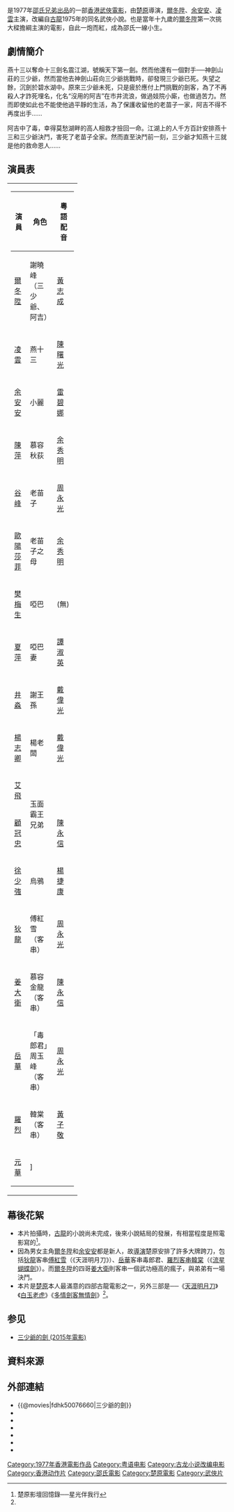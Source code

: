 {{Otheruses|subject=1977年上映的香港邵氏電影|other=其他同名作品|三少爺的劍 (消歧義)}}
{{Infobox Film
| name           = 三少爺的劍
| original_name  = ''{{lang|en|Death Duel}}''
| image          = Death Dual 1977 cover.jpg
| caption        = 
| director       = [[楚原|楚原]]
| producer       = [[邵仁枚|邵仁枚]]
| producer_2     = [[方逸華|方逸華]]、陳列
| writer         = [[楚原|楚原]]
| based_on       = [[古龍|古龍]]《[[三少爺的劍|三少爺的劍]]》
| starring       = [[爾冬陞|爾冬陞]]<br />[[余安安|余安安]]<br />[[凌雲|凌雲]]
| music          = 
| cinematography = [[黄捷_(摄影师)|黃捷]]
| editing        = [[姜興隆|姜興隆]]
| production_company = [[邵氏電影|邵氏兄弟有限公司]]
| distributor    = {{BHKG}}：[[邵氏電影|邵氏兄弟有限公司]]
| released       = {{BHKG}}：{{film date|1977|07|07}}
| runtime        = 90 分鐘
| country        = {{英屬香港電影產地}}
| language       = [[國語|國語]]、[[粵語|粵語]]
| award          = 
| budget         = 
| gross          = [[HK$|HK$]] 1,635,911.70
| amg_id         = 1:156635
| imdb_id        = tt0076660
| preceded_by  = 
| followed_by  =
| tw_name =
| hk_name = 
| cn_name = 
| ja_name = 
}}

{{engname|《三少爺的劍》|''Death Duel''}}是1977年[[邵氏電影列表|邵氏兄弟出品]]的一部[[香港動作電影|香港武俠電影]]，由[[楚原|楚原]]導演，[[爾冬陞|爾冬陞]]、[[余安安|余安安]]、[[凌雲|凌雲]]主演，改編自[[古龍|古龍]]1975年的同名武俠小說。也是當年十九歲的[[爾冬陞|爾冬陞]]第一次挑大樑擔綱主演的電影，自此一炮而紅，成為邵氏一線小生。

== 劇情簡介 ==
燕十三以奪命十三劍名震江湖，號稱天下第一劍。然而他還有一個對手──神劍山莊的三少爺，然而當他去神劍山莊向三少爺挑戰時，卻發現三少爺已死。失望之餘，沉劍於碧水湖中。原來三少爺未死，只是疲於應付上門挑戰的劍客，為了不再殺人才詐死埋名，化名“沒用的阿吉”在市井流浪，做過妓院小廝，也做過苦力。然而即使如此也不能使他過平靜的生活，為了保護收留他的老苗子一家，阿吉不得不再度出手……

阿吉中了毒，幸得莫愁湖畔的高人相救才撿回一命。江湖上的人千方百計安排燕十三和三少爺決鬥，害死了老苗子全家。然而直至決鬥前一刻，三少爺才知燕十三就是他的救命恩人……

== 演員表 ==

{| border="0" width="65%" cellspacing="1"
|-----
| width="50%" valign="top" |
{| class="wikitable" 
|-
! 演員 || 角色  || 粵語配音
|-
| [[爾冬陞|爾冬陞]] || 謝曉峰（三少爺、阿吉） || [[黃志成|黃志成]]
|-
| [[凌雲|凌雲]] || 燕十三 || [[陳曙光|陳曙光]]
|-
| [[余安安|余安安]] || 小麗  || [[雷碧娜|雷碧娜]]
|-
| [[陳萍|陳萍]] || 慕容秋荻  ||  [[余秀明|余秀明]]
|-
| [[谷峰|谷峰]] || 老苗子  || [[周永光|周永光]]
|-
| [[歐陽莎菲|歐陽莎菲]] || 老苗子之母  ||  [[余秀明|余秀明]]
|-
| [[樊梅生|樊梅生]] || 啞巴  || (無)
|-
| [[夏萍|夏萍]] || 啞巴妻  ||  [[譚淑英|譚淑英]]
|-
| [[井淼|井淼]] || 謝王孫  || [[戴偉光|戴偉光]]
|-
| [[楊志卿|楊志卿]] || 楊老闆 || [[戴偉光|戴偉光]]
|-
| [[艾飛|艾飛]] || rowspan="2"|玉面霸王兄弟 || rowspan="1"| 
|-
| [[顧冠忠|顧冠忠]]  ||    [[陳永信|陳永信]]
|-
| [[徐少強|徐少強]] || 烏鴉  ||  [[楊捷康|楊捷康]]
|-
| [[狄龍|狄龍]] || 傅紅雪（客串） || [[周永光|周永光]]
|-
| [[姜大衛|姜大衛]] || 慕容金龍（客串） || [[陳永信|陳永信]]
|-
| [[岳華|岳華]] || 「毒郎君」周玉峰（客串）  ||  [[周永光|周永光]]
|-
| [[羅烈|羅烈]] || 韓棠（客串）  || [[黃子敬|黃子敬]]
|-
| [[元華|元華]] || ]
|}
|}

== 幕後花絮 ==
*本片拍攝時，[[古龍|古龍]]的小說尚未完成，後來小說結局的發展，有相當程度是照電影寫的<ref name="CHU">楚原影壇回憶錄──星光伴我行</ref>。
*因為男女主角[[爾冬陞|爾冬陞]]和[[余安安|余安安]]都是新人，故[[導演|導演]]楚原安排了許多大牌跨刀，包括[[狄龍|狄龍]]客串[[傅紅雪|傅紅雪]]（《天涯明月刀》）、[[岳華|岳華]]客串毒郎君、[[羅烈|羅烈客串韓棠]]（《[[流星蝴蝶劍_(1976年電影)|流星蝴蝶劍]]》）。而[[爾冬陞|爾冬陞]]的四哥[[姜大衛|姜大衛]]則客串一個武功極高的瘋子，與弟弟有一場決鬥。
*本片是[[楚原|楚原]]本人最滿意的四部古龍電影之一，另外三部是──《[[天涯明月刀_(電影)|天涯明月刀]]》《[[白玉老虎_(電影)|白玉老虎]]》《[[多情劍客無情劍_(電影)|多情劍客無情劍]]》<ref name="CHU"/>。

== 参见 ==
*[[三少爺的劍_(2015年電影)|三少爺的劍 (2015年電影)]]

== 資料來源 ==
<references/>

== 外部連結 ==
*{{@movies|fdhk50076660|三少爺的劍}}
*{{hkmdb title|5804|三少爺的劍}}
*{{Mtime|26424|三少爺的劍}}
*{{douban|title=三少爺的劍}}
*{{rotten-tomatoes|san-shao-ye-de-jian-death-duel|三少爺的劍}}
*{{Amg movie|156635|三少爺的劍}}
*{{imdb title|0076660|三少爺的劍}}

{{DEFAULTSORT:SAN}}
[[Category:1977年香港電影作品|Category:1977年香港電影作品]]
[[Category:粤语电影|Category:粤语电影]]
[[Category:古龙小说改编电影|Category:古龙小说改编电影]]
[[Category:香港动作片|Category:香港动作片]]
[[Category:邵氏電影|Category:邵氏電影]]
[[Category:楚原電影|Category:楚原電影]]
[[Category:武俠片|Category:武俠片]]
